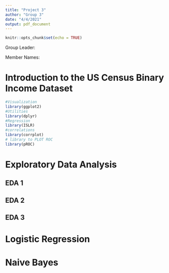 ```yaml
---
title: "Project 3"
author: "Group 3"
date: "4/4/2021"
output: pdf_document
---
```


```r
knitr::opts_chunk$set(echo = TRUE)
```

Group Leader: \underline{Brianna Johnson}

Member Names: \underline{Marco Sousa, Ben Pfeffer, Nikita Seleznev, Brianna Johnson}


# Introduction to the US Census Binary Income Dataset

```r
#Visualization
library(ggplot2)
#Utilities
library(dplyr)
#Regression
library(ISLR)
#correlations
library(corrplot)
# library to PLOT ROC
library(pROC)

```


# Exploratory Data Analysis

## EDA 1

## EDA 2

## EDA 3


# Logistic Regression


# Naive Bayes



